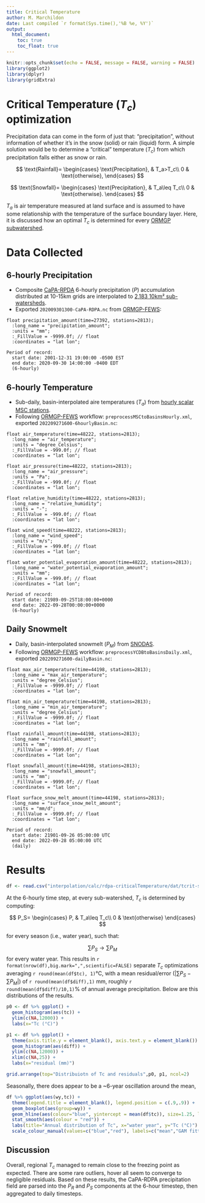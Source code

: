 ```yaml
---
title: Critical Temperature
author: M. Marchildon
date: Last compiled `r format(Sys.time(),'%B %e, %Y')`
output:
  html_document:
    toc: true
    toc_float: true
---
```


```r
knitr::opts_chunk$set(echo = FALSE, message = FALSE, warning = FALSE)
library(ggplot2)
library(dplyr)
library(gridExtra)
```


# Critical Temperature $(T_c)$ optimization

Precipitation data can come in the form of just that: "precipitation", without information of whether it's in the snow (solid) or rain (liquid) form. A simple solution would be to determine a "critical" temperature $(T_c)$ from which precipitation falls either as snow or rain. 

$$
\text{Rainfall}=
\begin{cases}
\text{Precipitation}, & T_a>T_c\\
0 & \text{otherwise},
\end{cases}
$$

$$
\text{Snowfall}=
\begin{cases}
\text{Precipitation}, & T_a\leq T_c\\
0 & \text{otherwise}.
\end{cases}
$$


$T_a$ is air temperature measured at land surface and is assumed to have some relationship with the temperature of the surface boundary layer. Here, it is discussed how an optimal $T_c$ is determined for every [ORMGP subwatershed](/interpolants/modelling/waterbudgetmodel.html#sub-basins).

# Data Collected
## 6-hourly Precipitation
- Composite [CaPA-RPDA](https://weather.gc.ca/grib/grib2_RDPA_ps10km_e.html) 6-hourly precipitation $(P)$ accumulation distributed at 10-15km grids are interpolated to [2,183 10km² sub-watersheds](interpolants/interpolation/subwatershed.html). 
- Exported `202009301300-CaPA-RDPA.nc` from [ORMGP-FEWS](interpolants/interpolation/fews.html):

```   
float precipitation_amount(time=27392, stations=2813);
  :long_name = "precipitation_amount";
  :units = "mm";
  :_FillValue = -9999.0f; // float
  :coordinates = "lat lon";

Period of record: 
  start date: 2001-12-31 19:00:00 -0500 EST
  end date: 2020-09-30 14:00:00 -0400 EDT
  (6-hourly)
```

## 6-hourly Temperature 
- Sub-daily, basin-interpolated aire temperatures $(T_a)$ from [hourly scalar MSC stations](interpolants/interpolation/hourly.html).
- Following [ORMGP-FEWS](interpolants/interpolation/fews.html) workflow: `preprocessMSCtoBasinsHourly.xml`, exported `202209271600-6hourlyBasin.nc`:

```
float air_temperature(time=48222, stations=2813);
  :long_name = "air_temperature";
  :units = "degree_Celsius";
  :_FillValue = -999.0f; // float
  :coordinates = "lat lon";

float air_pressure(time=48222, stations=2813);
  :long_name = "air_pressure";
  :units = "Pa";
  :_FillValue = -999.0f; // float
  :coordinates = "lat lon";

float relative_humidity(time=48222, stations=2813);
  :long_name = "relative_humidity";
  :units = "-";
  :_FillValue = -999.0f; // float
  :coordinates = "lat lon";

float wind_speed(time=48222, stations=2813);
  :long_name = "wind_speed";
  :units = "m/s";
  :_FillValue = -999.0f; // float
  :coordinates = "lat lon";

float water_potential_evaporation_amount(time=48222, stations=2813);
  :long_name = "water_potential_evaporation_amount";
  :units = "mm";
  :_FillValue = -999.0f; // float
  :coordinates = "lat lon";

Period of record: 
  start date: 21989-09-25T18:00:00+0000
  end date: 2022-09-28T00:00:00+0000
  (6-hourly)
```


## Daily Snowmelt
- Daily, basin-interpolated snowmelt $(P_M)$ from [SNODAS](interpolants/interpolation/daily.html).
- Following [ORMGP-FEWS](interpolants/interpolation/fews.html) workflow: `preprocessYCDBtoBasinsDaily.xml`, exported `202209271600-dailyBasin.nc`:

```
float max_air_temperature(time=44198, stations=2813);
  :long_name = "max_air_temperature";
  :units = "degree_Celsius";
  :_FillValue = -9999.0f; // float
  :coordinates = "lat lon";

float min_air_temperature(time=44198, stations=2813);
  :long_name = "min_air_temperature";
  :units = "degree_Celsius";
  :_FillValue = -9999.0f; // float
  :coordinates = "lat lon";

float rainfall_amount(time=44198, stations=2813);
  :long_name = "rainfall_amount";
  :units = "mm";
  :_FillValue = -9999.0f; // float
  :coordinates = "lat lon";

float snowfall_amount(time=44198, stations=2813);
  :long_name = "snowfall_amount";
  :units = "mm";
  :_FillValue = -9999.0f; // float
  :coordinates = "lat lon";

float surface_snow_melt_amount(time=44198, stations=2813);
  :long_name = "surface_snow_melt_amount";
  :units = "mm/d";
  :_FillValue = -9999.0f; // float
  :coordinates = "lat lon";

Period of record: 
  start date: 21901-09-26 05:00:00 UTC
  end date: 2022-09-28 05:00:00 UTC
  (daily)
``` 



# Results
```r
df <- read.csv("interpolation/calc/rdpa-criticalTemperature/dat/tcrit-summary.csv")
```


At the 6-hourly time step, at every sub-watershed, $T_c$ is determined by computing:

$$
  P_S=
  \begin{cases}
  P, & T_a\leq T_c\\
  0 & \text{otherwise}
  \end{cases}
$$

for every season (i.e., water year), such that:

$$
  \sum P_S \to \sum P_M
$$
for every water year. This results in `r format(nrow(df),big.mark=",",scientific=FALSE)` separate $T_c$ optimizations averaging `r round(mean(df$tc), 1)`°C, with a mean residual/error $\left(\left|\sum P_S - \sum P_M \right|\right)$ of `r round(mean(df$diff),1)` mm, roughly `r round(mean(df$diff)/10,1)`\% of annual average precipitation. Below are this distributions of the results.


```r
p0 <- df %>% ggplot() + 
  geom_histogram(aes(tc)) + 
  ylim(c(NA,12000)) + 
  labs(x="Tc (°C)")

p1 <- df %>% ggplot() + 
  theme(axis.title.y = element_blank(), axis.text.y = element_blank()) +
  geom_histogram(aes(diff)) + 
  ylim(c(NA,12000)) + 
  xlim(c(NA,25)) + 
  labs(x="residual (mm)")

grid.arrange(top="Distribuiotn of Tc and residuals",p0, p1, ncol=2)
```

Seasonally, there does appear to be a ~6-year oscillation around the mean, 

```r
df %>% ggplot(aes(wy,tc)) + 
  theme(legend.title = element_blank(), legend.position = c(.9,.9)) +
  geom_boxplot(aes(group=wy)) + 
  geom_hline(aes(colour="blue", yintercept = mean(df$tc)), size=1.25, linetype='dashed', alpha=.7) +
  stat_smooth(aes(colour = "red")) + 
  labs(title="Annual distribution of Tc", x="water year", y="Tc (°C)") +
  scale_colour_manual(values=c("blue","red"), labels=c("mean","GAM fitted"))
```


## Discussion

Overall, regional $T_c$ managed to remain close to the freezing point as expected. There are some rare outliers, hover all seem to converge to negligible residuals. Based on these results, the CaPA-RDPA precipitation field are parsed into the $P_R$ and $P_S$ components at the 6-hour timestep, then aggregated to daily timesteps.


